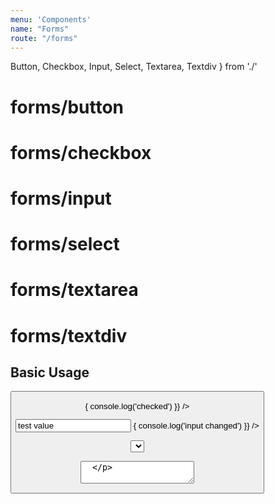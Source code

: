 ```yaml
---
menu: 'Components'
name: "Forms"
route: "/forms"
---
```


  Button,
  Checkbox,
  Input,
  Select,
  Textarea,
  Textdiv
} from './'

# forms/button

<PropsTable of={Button} />

# forms/checkbox

<PropsTable of={Checkbox} />

# forms/input

<PropsTable of={Input} />

# forms/select

<PropsTable of={Select} />

# forms/textarea

<PropsTable of={Textarea} />

# forms/textdiv

<PropsTable of={Textdiv} />

## Basic Usage

<Playground>
  <p>
    <Button
      mode='primary'
      size='small'
      children='Button'
    />
  </p>

  <p>
    <Checkbox
      label='Checkbox'
      checked={false}
      handleChange={() => {
        console.log('checked')
      }}
    />
  </p>

  <p>
    <Input
      required // true
      label='Input'
      value='test value'
      handleChange={() => {
        console.log('input changed')
      }}
    />
  </p>

  <p>
    <Select
      required // true
      label='Select'
      options={[
        {
          value: '',
          name: 'Select...'
        },
        {
          value: '1',
          name: 'Uno'
        },
        {
          value: '2',
          name: 'Dos'
        },
        {
          value: '3',
          name: 'Tres'
        }
      ]}
      value='1'
      handleChange={() => {
        console.log('select changed')
      }}
    />
  </p>

  <p>
    <Textarea
      label='Textarea'
      value='test value'
    />
  </p>

  <p>
    <Textdiv
      label='Textdiv'
      value='test value'
    />
  </p>
</Playground>